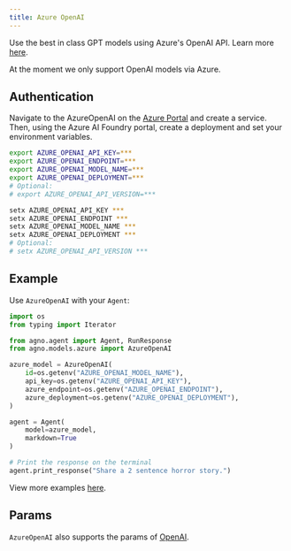 ```yaml
---
title: Azure OpenAI
---
```


Use the best in class GPT models using Azure's OpenAI API. Learn more [here](https://learn.microsoft.com/azure/ai-services/openai/overview).

<Note>At the moment we only support OpenAI models via Azure.</Note>

## Authentication

Navigate to the AzureOpenAI on the [Azure Portal](https://portal.azure.com/) and create a service. Then, using the Azure AI Foundry portal, create a deployment and set your environment variables.

<CodeGroup>

```bash Mac
export AZURE_OPENAI_API_KEY=***
export AZURE_OPENAI_ENDPOINT=***
export AZURE_OPENAI_MODEL_NAME=***
export AZURE_OPENAI_DEPLOYMENT=***
# Optional:
# export AZURE_OPENAI_API_VERSION=***
```

```bash Windows
setx AZURE_OPENAI_API_KEY ***
setx AZURE_OPENAI_ENDPOINT ***
setx AZURE_OPENAI_MODEL_NAME ***
setx AZURE_OPENAI_DEPLOYMENT ***
# Optional:
# setx AZURE_OPENAI_API_VERSION ***
```

</CodeGroup>

## Example

Use `AzureOpenAI` with your `Agent`:

<CodeGroup>

```python agent.py
import os
from typing import Iterator

from agno.agent import Agent, RunResponse
from agno.models.azure import AzureOpenAI

azure_model = AzureOpenAI(
    id=os.getenv("AZURE_OPENAI_MODEL_NAME"),
    api_key=os.getenv("AZURE_OPENAI_API_KEY"),
    azure_endpoint=os.getenv("AZURE_OPENAI_ENDPOINT"),
    azure_deployment=os.getenv("AZURE_OPENAI_DEPLOYMENT"),
)

agent = Agent(
    model=azure_model,
    markdown=True
)

# Print the response on the terminal
agent.print_response("Share a 2 sentence horror story.")
```

</CodeGroup>

<Note> View more examples [here](/examples/models/azure/openai). </Note>

## Params

<Snippet file="model-azure-params.mdx" />

`AzureOpenAI` also supports the params of [OpenAI](/reference/models/openai).
